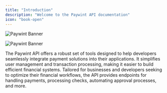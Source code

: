 ```yaml
---
title: "Introduction"
description: "Welcome to the Paywint API documentation"
icon: "book-open"
---
```


<img
  className="block dark:hidden"
  src="/images/intro-banner-light.png"
  alt="Paywint Banner"
/>

<img
  className="hidden dark:block"
  src="/images/intro-banner-dark.png"
  alt="Paywint Banner"
/>

The Paywint API offers a robust set of tools designed to help developers seamlessly integrate payment solutions into their applications. It simplifies user management and transaction processing, making it easier to build efficient financial systems. Tailored for businesses and developers seeking to optimize their financial workflows, the API provides endpoints for handling payments, processing checks, automating approval processes, and more.
